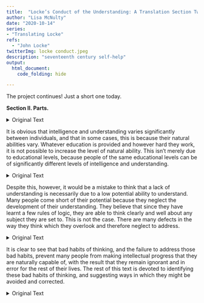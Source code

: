 ```yaml
---
title:  "Locke’s Conduct of the Understanding: A Translation Section Two"
author: "Lisa McNulty"  
date: "2020-10-14"
series:
- "Translating Locke"
refs:
  - "John Locke"
twitterImg: locke conduct.jpeg
description: "seventeenth century self-help"
output:
  html_document:
    code_folding: hide

---
```



The project continues! Just a short one today. 

**Section II. Parts. **

<details>
  <summary>Original Text</summary>

There is, it is visible, great variety in men’s understandings, and their natural constitutions put so wide a difference between some men in this respect, that art and industry would never be able to master; and their natures seem to want a foundation to raise on it that which other men easily attain to. - Amongst men of equal education there is great inequality of parts. And the woods of America as well of the schools of Athens, produce men of several abilities in the same kind.
</details>


It is obvious that intelligence and understanding varies significantly between individuals, and that in some cases, this is because their natural abilities vary. Whatever education is provided and however hard they work, it is not possible to increase the level of natural ability. This isn’t merely due to educational levels, because people of the same educational levels can be of significantly different levels of intelligence and understanding. 

<details>
  <summary>Original Text</summary>

Though this be so, yet I imagine most men come very short of what they may attain unto in their several degrees by a neglect of their understandings. A few rules of logic are thought sufficient in this case for the highest improvement; whereas I think there are a great many natural defects in the understanding capable of amendment, which are overlooked and wholly neglected. 

</details>

Despite this, however, it would be a mistake to think that a lack of understanding is necessarily due to a low potential ability to understand. Many people come short of their potential because they neglect the development of their understanding. They believe that since they have learnt a few rules of logic, they are able to think clearly and well about any subject they are set to. This is not the case. There are many defects in the way they think which they overlook and therefore neglect to address. 

<details>
  <summary>Original Text</summary>

And it is easy to perceive that men are guilty of a great many faults in the exercise and improvement of this faculty of mind, which hinder them in their progress and keep them in ignorance and error all their lives. Some of them I shall take notice of, and endeavour to point out proper remedies for in the following discourse. 

</details>

It is clear to see that bad habits of thinking, and the failure to address those bad habits, prevent many people from making intellectual progress that they are naturally capable of, with the result that they remain ignorant and in error for the rest of their lives. The rest of this text is devoted to identifying these bad habits of thinking, and suggesting ways in which they might be avoided and corrected. 









<details>
  <summary>Original Text</summary>

